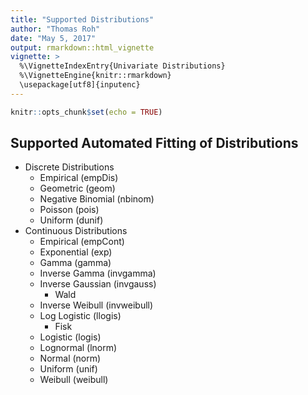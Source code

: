 ```yaml
---
title: "Supported Distributions"
author: "Thomas Roh"
date: "May 5, 2017"
output: rmarkdown::html_vignette
vignette: >
  %\VignetteIndexEntry{Univariate Distributions}
  %\VignetteEngine{knitr::rmarkdown}
  \usepackage[utf8]{inputenc}
---
```

  
```r
knitr::opts_chunk$set(echo = TRUE)
```

## Supported Automated Fitting of Distributions
    
  + Discrete Distributions
      + Empirical (empDis)
      + Geometric (geom)
      + Negative Binomial (nbinom)
      + Poisson (pois)
      + Uniform (dunif)
  + Continuous Distributions
      + Empirical (empCont)
      + Exponential (exp)
      + Gamma (gamma)
      + Inverse Gamma (invgamma)
      + Inverse Gaussian (invgauss)
          + Wald
      + Inverse Weibull (invweibull)
      + Log Logistic (llogis)
          + Fisk
      + Logistic (logis)
      + Lognormal (lnorm)
      + Normal (norm)
      + Uniform (unif)
      + Weibull (weibull)
